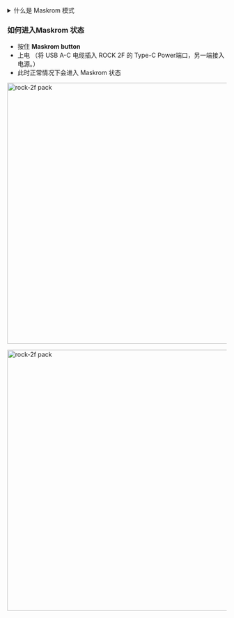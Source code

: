 <details>
  <summary>什么是 Maskrom 模式</summary>

Maskrom模式，也称为Loader模式，是一种特殊的启动模式，一般用于恢复或维修有问题的设备。这种模式允许用户直接与设备的硬件进行交互，而不需要经过操作系统。在Maskrom模式下，用户可以通过电脑或其他设备与设备进行通信，并执行一系列命令来解决设备的问题。

    # MacOS 端:

    执行 lsusb 后的结果
    Output:Bus 000 Device 004: ID 2207:350b Fuzhou Rockchip Electronics Co., Ltd. Composite Device

    # Linux 端:

    执行 lsusb 后的结果
    Output:Bus 001 Device 030: ID 2207:350b Fuzhou Rockchip Electronics Company

    # Windows 端:

    打开 RKDevTool，就会看到设备处于 Found One MASKROM Device（找到一个 MASKROM 设备）状态。

</details>

### 如何进入Maskrom 状态

- 按住 **Maskrom button**
- 上电 （将 USB A-C 电缆插入 ROCK 2F 的 Type-C Power端口，另一端接入电源。）
- 此时正常情况下会进入 Maskrom 状态

<img
  src="/img/rock2f/rock2f-maskrom-wire-1.webp"
  width="600"
  alt="rock-2f pack"
/>

<img
  src="/img/rock2f/rock2f-maskrom-wire-2.webp"
  width="600"
  alt="rock-2f pack"
/>
